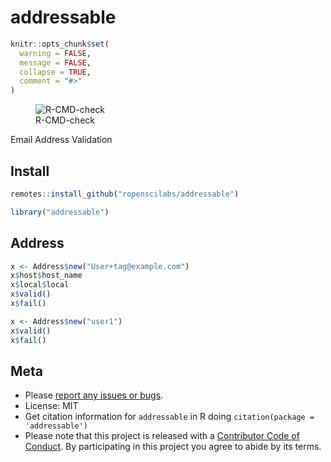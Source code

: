 addressable
============

```r
knitr::opts_chunk$set(
  warning = FALSE,
  message = FALSE,
  collapse = TRUE,
  comment = "#>"
)
```

![R-CMD-check](https://github.com/ropenscilabs/addressable/workflows/R-CMD-check/badge.svg)


Email Address Validation

## Install

```r
remotes::install_github("ropenscilabs/addressable")
```

```r
library("addressable")
```

## Address

```r
x <- Address$new("User+tag@example.com")
x$host$host_name
x$local$local
x$valid()
x$fail()
```

```r
x <- Address$new("user1")
x$valid()
x$fail()
```

## Meta

* Please [report any issues or bugs](https://github.com/ropenscilabs/addressable/issues).
* License: MIT
* Get citation information for `addressable` in R doing `citation(package = 'addressable')`
* Please note that this project is released with a [Contributor Code of Conduct][coc]. By participating in this project you agree to abide by its terms.

[coc]: https://github.com/ropenscilabs/addressable/blob/maddressable/CODE_OF_CONDUCT.md
